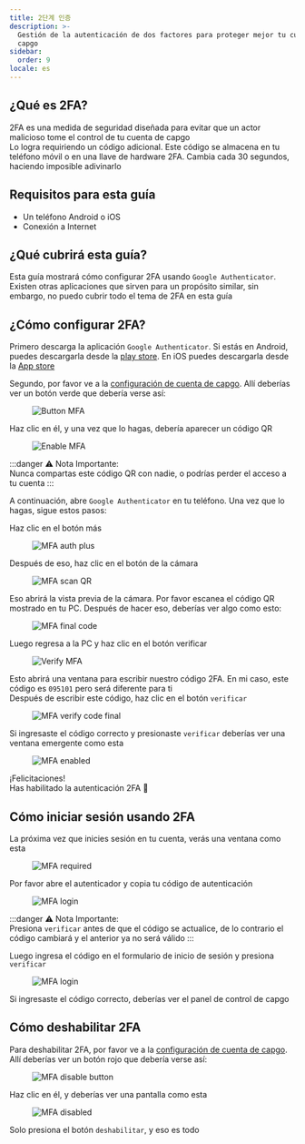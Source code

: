 ```yaml
---
title: 2단계 인증
description: >-
  Gestión de la autenticación de dos factores para proteger mejor tu cuenta de
  capgo
sidebar:
  order: 9
locale: es
---
```


## ¿Qué es 2FA?

2FA es una medida de seguridad diseñada para evitar que un actor malicioso tome el control de tu cuenta de capgo\
Lo logra requiriendo un código adicional. Este código se almacena en tu teléfono móvil o en una llave de hardware 2FA. Cambia cada 30 segundos, haciendo imposible adivinarlo

## Requisitos para esta guía
 - Un teléfono Android o iOS
 - Conexión a Internet

## ¿Qué cubrirá esta guía?

Esta guía mostrará cómo configurar 2FA usando `Google Authenticator`. Existen otras aplicaciones que sirven para un propósito similar, sin embargo, no puedo cubrir todo el tema de 2FA en esta guía

## ¿Cómo configurar 2FA?

Primero descarga la aplicación `Google Authenticator`. Si estás en Android, puedes descargarla desde la [play store](https://playgooglecom/store/apps/details/?id=comgoogleandroidappsauthenticator2). En iOS puedes descargarla desde la [App store](https://appsapplecom/us/app/google-authenticator/id388497605/)

Segundo, por favor ve a la [configuración de cuenta de capgo](https://webcapgoapp/dashboard/settings/account/). Allí deberías ver un botón verde que debería verse así:

<figure><img style="margin-left: auto; margin-right: auto" src="/button-mfawebp" alt="Button MFA" /><figcaption></figcaption></figure>

Haz clic en él, y una vez que lo hagas, debería aparecer un código QR

<figure><img style="margin-left: auto; margin-right: auto" src="/enable-mfawebp" alt="Enable MFA" /><figcaption></figcaption></figure>

:::danger
⚠️ Nota Importante: \
Nunca compartas este código QR con nadie, o podrías perder el acceso a tu cuenta
:::

A continuación, abre `Google Authenticator` en tu teléfono. Una vez que lo hagas, sigue estos pasos:

Haz clic en el botón más

<figure><img style="margin-left: auto; margin-right: auto" src="/mfa-auth-pluswebp" alt="MFA auth plus" /><figcaption></figcaption></figure>

Después de eso, haz clic en el botón de la cámara

<figure><img style="margin-left: auto; margin-right: auto" src="/mfa-scan-qrwebp" alt="MFA scan QR" /><figcaption></figcaption></figure>

Eso abrirá la vista previa de la cámara. Por favor escanea el código QR mostrado en tu PC. Después de hacer eso, deberías ver algo como esto:

<figure><img style="margin-left: auto; margin-right: auto" src="/mfa-final-codewebp" alt="MFA final code" /><figcaption></figcaption></figure>

Luego regresa a la PC y haz clic en el botón verificar

<figure><img style="margin-left: auto; margin-right: auto" src="/enable-mfa-verifywebp" alt="Verify MFA" /><figcaption></figcaption></figure>

Esto abrirá una ventana para escribir nuestro código 2FA. En mi caso, este código es `095101` pero será diferente para ti\
Después de escribir este código, haz clic en el botón `verificar`

<figure><img style="margin-left: auto; margin-right: auto" src="/mfa-verify-final-codewebp" alt="MFA verify code final" /><figcaption></figcaption></figure>

Si ingresaste el código correcto y presionaste `verificar` deberías ver una ventana emergente como esta

<figure><img style="margin-left: auto; margin-right: auto" src="/mfa-enabledwebp" alt="MFA enabled" /><figcaption></figcaption></figure>

¡Felicitaciones!\
Has habilitado la autenticación 2FA 🎉

## Cómo iniciar sesión usando 2FA

La próxima vez que inicies sesión en tu cuenta, verás una ventana como esta
<figure><img style="margin-left: auto; margin-right: auto" src="/mfa-requiredwebp" alt="MFA required" /><figcaption></figcaption></figure>

Por favor abre el autenticador y copia tu código de autenticación

<figure><img style="margin-left: auto; margin-right: auto" src="/mfa-loginwebp" alt="MFA login" /><figcaption></figcaption></figure>

:::danger
⚠️ Nota Importante: \
Presiona `verificar` antes de que el código se actualice, de lo contrario el código cambiará y el anterior ya no será válido
:::

Luego ingresa el código en el formulario de inicio de sesión y presiona `verificar`

<figure><img style="margin-left: auto; margin-right: auto" src="/mfa-final-login-verifywebp" alt="MFA login" /><figcaption></figcaption></figure>

Si ingresaste el código correcto, deberías ver el panel de control de capgo

## Cómo deshabilitar 2FA

Para deshabilitar 2FA, por favor ve a la [configuración de cuenta de capgo](https://webcapgoapp/dashboard/settings/account/). Allí deberías ver un botón rojo que debería verse así:

<figure><img style="margin-left: auto; margin-right: auto" src="/mfa-disable-buttonwebp" alt="MFA disable button" /><figcaption></figcaption></figure>

Haz clic en él, y deberías ver una pantalla como esta

<figure><img style="margin-left: auto; margin-right: auto" src="/mfa-disable-2webp" alt="MFA disabled" /><figcaption></figcaption></figure>

Solo presiona el botón `deshabilitar`, y eso es todo